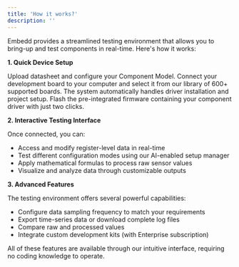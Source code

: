 ```yaml
---
title: 'How it works?'
description: ''
---
```


Embedd provides a streamlined testing environment that allows you to bring-up and test components in real-time. Here's how it works:

**1. Quick Device Setup**

Upload datasheet and configure your Component Model. Connect your development board to your computer and select it from our library of 600+ supported boards. The system automatically handles driver installation and project setup. Flash the pre-integrated firmware containing your component driver with just two clicks.

**2. Interactive Testing Interface**

Once connected, you can:

- Access and modify register-level data in real-time
- Test different configuration modes using our AI-enabled setup manager
- Apply mathematical formulas to process raw sensor values
- Visualize and analyze data through customizable outputs

**3. Advanced Features**

The testing environment offers several powerful capabilities:

- Configure data sampling frequency to match your requirements
- Export time-series data or download complete log files
- Compare raw and processed values
- Integrate custom development kits (with Enterprise subscription)

All of these features are available through our intuitive interface, requiring no coding knowledge to operate.